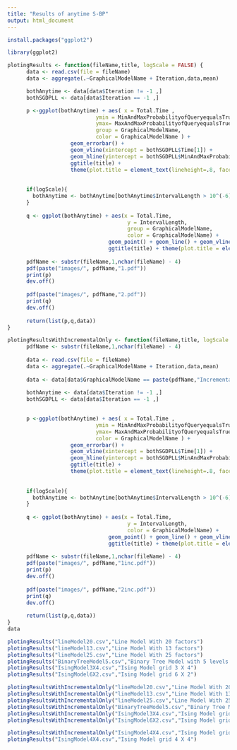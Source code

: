 ```yaml
---
title: "Results of anytime S-BP"
output: html_document
---
```


```r
install.packages("ggplot2")

library(ggplot2)
```

```r
plotingResults <- function(fileName,title, logScale = FALSE) {
      data <- read.csv(file = fileName)
      data <- aggregate(.~GraphicalModelName + Iteration,data,mean)

      bothAnytime <- data[data$Iteration != -1 ,]
      bothSGDPLL <- data[data$Iteration == -1 ,]

      p <-ggplot(bothAnytime) + aes( x = Total.Time , 
                            ymin = MinAndMaxProbabilityofQueryequalsTrue, 
                            ymax= MaxAndMaxProbabilityofQueryequalsTrue, 
                            group = GraphicalModelName,
                            color = GraphicalModelName ) + 
                    geom_errorbar() +
                    geom_vline(xintercept = bothSGDPLL$Time[1]) + 
                    geom_hline(yintercept = bothSGDPLL$MinAndMaxProbabilityofQueryequalsTrue[1], color = "black")  +
                    ggtitle(title) + 
                    theme(plot.title = element_text(lineheight=.8, face="bold"))
      
      
      if(logScale){
        bothAnytime <- bothAnytime[bothAnytime$IntervalLength > 10^(-6),]
      }
      
      q <- ggplot(bothAnytime) + aes(x = Total.Time, 
                                      y = IntervalLength, 
                                      group = GraphicalModelName, 
                                      color = GraphicalModelName) + 
                                geom_point() + geom_line() + geom_vline(xintercept = bothSGDPLL$Time[1]) +
                                ggtitle(title) + theme(plot.title = element_text(lineheight=.8, face="bold"))
      
      pdfName <- substr(fileName,1,nchar(fileName) - 4)
      pdf(paste("images/", pdfName,"1.pdf"))
      print(p)
      dev.off()
      
      pdf(paste("images/", pdfName,"2.pdf"))
      print(q)
      dev.off()
      
      return(list(p,q,data))
}

```




```r
plotingResultsWithIncrementalOnly <- function(fileName,title, logScale = FALSE) {
      pdfName <- substr(fileName,1,nchar(fileName) - 4)
      
      data <- read.csv(file = fileName)
      data <- aggregate(.~GraphicalModelName + Iteration,data,mean)
      
      data <- data[data$GraphicalModelName == paste(pdfName,"Incremental",sep = ""),]
      
      bothAnytime <- data[data$Iteration != -1 ,]
      bothSGDPLL <- data[data$Iteration == -1 ,]

      
      p <-ggplot(bothAnytime) + aes( x = Total.Time , 
                            ymin = MinAndMaxProbabilityofQueryequalsTrue, 
                            ymax= MaxAndMaxProbabilityofQueryequalsTrue, 
                            color = GraphicalModelName ) + 
                    geom_errorbar() +
                    geom_vline(xintercept = bothSGDPLL$Time[1]) + 
                    geom_hline(yintercept = bothSGDPLL$MinAndMaxProbabilityofQueryequalsTrue[1], color = "black")  +
                    ggtitle(title) + 
                    theme(plot.title = element_text(lineheight=.8, face="bold"))
      
      
      if(logScale){
        bothAnytime <- bothAnytime[bothAnytime$IntervalLength > 10^(-6),]
      }
      
      q <- ggplot(bothAnytime) + aes(x = Total.Time, 
                                      y = IntervalLength, 
                                      color = GraphicalModelName) + 
                                geom_point() + geom_line() + geom_vline(xintercept = bothSGDPLL$Time[1]) +
                                ggtitle(title) + theme(plot.title = element_text(lineheight=.8, face="bold"))
      
      pdfName <- substr(fileName,1,nchar(fileName) - 4)
      pdf(paste("images/", pdfName,"1inc.pdf"))
      print(p)
      dev.off()
      
      pdf(paste("images/", pdfName,"2inc.pdf"))
      print(q)
      dev.off()
      
      return(list(p,q,data))
}
data
```



```r
plotingResults("lineModel20.csv","Line Model With 20 factors")
plotingResults("lineModel13.csv","Line Model With 13 factors")
plotingResults("lineModel25.csv","Line Model With 25 factors")
plotingResults("BinaryTreeModel5.csv","Binary Tree Model with 5 levels of depth")
plotingResults("IsingModel3X4.csv","Ising Model grid 3 X 4")
plotingResults("IsingModel6X2.csv","Ising Model grid 6 X 2")

```




```r
plotingResultsWithIncrementalOnly("lineModel20.csv","Line Model With 20 factors")
plotingResultsWithIncrementalOnly("lineModel13.csv","Line Model With 13 factors")
plotingResultsWithIncrementalOnly("lineModel25.csv","Line Model With 25 factors")
plotingResultsWithIncrementalOnly("BinaryTreeModel5.csv","Binary Tree Model with 5 levels of depth")
plotingResultsWithIncrementalOnly("IsingModel3X4.csv","Ising Model grid 3 X 4")
plotingResultsWithIncrementalOnly("IsingModel6X2.csv","Ising Model grid 6 X 2")

```

```r
plotingResultsWithIncrementalOnly("IsingModel4X4.csv","Ising Model grid 4 X 4")
plotingResults("IsingModel4X4.csv","Ising Model grid 4 X 4")

```